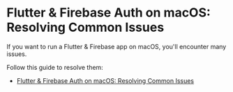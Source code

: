 # Flutter & Firebase Auth on macOS: Resolving Common Issues

If you want to run a Flutter & Firebase app on macOS, you'll encounter many issues.

Follow this guide to resolve them:

- [Flutter & Firebase Auth on macOS: Resolving Common Issues](https://codewithandrea.com/articles/flutter-firebase-auth-macos/)

